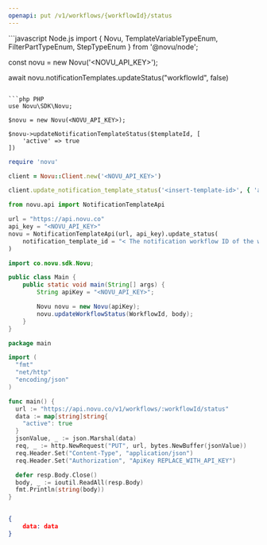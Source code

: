 ```yaml
---
openapi: put /v1/workflows/{workflowId}/status
---
```


<Snippet file="apikey-warning.mdx" />

<RequestExample>
```javascript Node.js
import { Novu, TemplateVariableTypeEnum, FilterPartTypeEnum, StepTypeEnum } from '@novu/node';

const novu = new Novu('<NOVU_API_KEY>');

await novu.notificationTemplates.updateStatus("workflowId", false)
```

```php PHP
use Novu\SDK\Novu;

$novu = new Novu(<NOVU_API_KEY>);

$novu->updateNotificationTemplateStatus($templateId, [
    'active' => true
])
```

```ruby Ruby
require 'novu'

client = Novu::Client.new('<NOVU_API_KEY>')

client.update_notification_template_status('<insert-template-id>', { 'active' => true })
```

```python Python
from novu.api import NotificationTemplateApi

url = "https://api.novu.co"
api_key = "<NOVU_API_KEY>"
novu = NotificationTemplateApi(url, api_key).update_status(
    notification_template_id = "< The notification workflow ID of the workflow>",
)
```

```java Java
import co.novu.sdk.Novu;

public class Main {
    public static void main(String[] args) {
        String apiKey = "<NOVU_API_KEY>";

        Novu novu = new Novu(apiKey);
        novu.updateWorkflowStatus(WorkflowId, body);
    }
}
```

```go Go
package main

import (
  "fmt"
  "net/http"
  "encoding/json"
)

func main() {
  url := "https://api.novu.co/v1/workflows/:workflowId/status"
  data := map[string]string{
    "active": true
  }
  jsonValue, _ := json.Marshal(data)
  req, _ := http.NewRequest("PUT", url, bytes.NewBuffer(jsonValue))
  req.Header.Set("Content-Type", "application/json")
  req.Header.Set("Authorization", "ApiKey REPLACE_WITH_API_KEY")

  defer resp.Body.Close()
  body, _ := ioutil.ReadAll(resp.Body)
  fmt.Println(string(body))
}
    
```

</RequestExample>

<ResponseExample>

```json Response
{
    data: data
}
```

</ResponseExample>